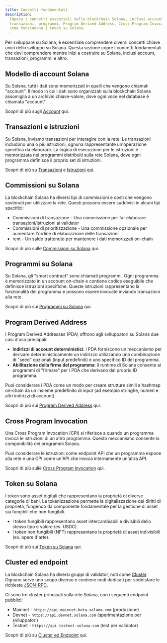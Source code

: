 ```yaml
---
title: Concetti fondamentali
description:
  Impara i concetti essenziali della blockchain Solana, inclusi account,
  transazioni, programmi, Program Derived Address, Cross Program Invocation e
  come funzionano i token su Solana.
---
```


Per sviluppare su Solana, è essenziale comprendere diversi concetti chiave unici
dello sviluppo su Solana. Questa sezione copre i concetti fondamentali che devi
comprendere mentre inizi a costruire su Solana, inclusi account, transazioni,
programmi e altro.

## Modello di account Solana

Su Solana, tutti i dati sono memorizzati in quelli che vengono chiamati
"account". Il modo in cui i dati sono organizzati sulla blockchain Solana
assomiglia a un archivio chiave-valore, dove ogni voce nel database è chiamata
"account".

Scopri di più sugli [Account](/docs/core/accounts) qui.

## Transazioni e istruzioni

Su Solana, inviamo transazioni per interagire con la rete. Le transazioni
includono una o più istruzioni, ognuna rappresentante un'operazione specifica da
elaborare. La logica di esecuzione per le istruzioni è memorizzata nei programmi
distribuiti sulla rete Solana, dove ogni programma definisce il proprio set di
istruzioni.

Scopri di più su [Transazioni](/docs/core/transactions) e
[Istruzioni](/docs/core/transactions#instruction) qui.

## Commissioni su Solana

La blockchain Solana ha diversi tipi di commissioni e costi che vengono
sostenuti per utilizzare la rete. Questi possono essere suddivisi in alcuni tipi
specifici:

- Commissioni di transazione - Una commissione per far elaborare
  transazioni/istruzioni ai validator
- Commissioni di prioritizzazione - Una commissione opzionale per aumentare
  l'ordine di elaborazione delle transazioni
- rent - Un saldo trattenuto per mantenere i dati memorizzati on-chain

Scopri di più sulle [Commissioni su Solana](/docs/core/fees) qui.

## Programmi su Solana

Su Solana, gli "smart contract" sono chiamati programmi. Ogni programma è
memorizzato in un account on-chain e contiene codice eseguibile che definisce
istruzioni specifiche. Queste istruzioni rappresentano la funzionalità del
programma e possono essere invocate inviando transazioni alla rete.

Scopri di più sui [Programmi su Solana](/docs/core/programs) qui.

## Program Derived Address

I Program Derived Addresses (PDA) offrono agli sviluppatori su Solana due casi
d'uso principali:

- **Indirizzi di account deterministici**: i PDA forniscono un meccanismo per
  derivare deterministicamente un indirizzo utilizzando una combinazione di
  "seed" opzionali (input predefiniti) e uno specifico ID del programma.
- **Abilitazione della firma del programma**: il runtime di Solana consente ai
  programmi di "firmare" per i PDA che derivano dal proprio ID programma.

Puoi considerare i PDA come un modo per creare strutture simili a hashmap
on-chain da un insieme predefinito di input (ad esempio stringhe, numeri e altri
indirizzi di account).

Scopri di più sui [Program Derived Address](/docs/core/pda) qui.

## Cross Program Invocation

Una Cross Program Invocation (CPI) si riferisce a quando un programma invoca le
istruzioni di un altro programma. Questo meccanismo consente la componibilità
dei programmi Solana.

Puoi considerare le istruzioni come endpoint API che un programma espone alla
rete e una CPI come un'API che invoca internamente un'altra API.

Scopri di più sulle [Cross Program Invocation](/docs/core/cpi) qui.

## Token su Solana

I token sono asset digitali che rappresentano la proprietà di diverse categorie
di beni. La tokenizzazione permette la digitalizzazione dei diritti di
proprietà, fungendo da componente fondamentale per la gestione di asset sia
fungibili che non fungibili.

- I token fungibili rappresentano asset intercambiabili e divisibili dello
  stesso tipo e valore (es. USDC).
- I token non fungibili (NFT) rappresentano la proprietà di asset indivisibili
  (es. opere d'arte).

Scopri di più sui [Token su Solana](/docs/core/tokens) qui.

## Cluster ed endpoint

La blockchain Solana ha diversi gruppi di validator, noti come
[Cluster](/docs/references/clusters). Ognuno serve uno scopo diverso e contiene
nodi dedicati per soddisfare le richieste [JSON-RPC](/docs/rpc/).

Ci sono tre cluster principali sulla rete Solana, con i seguenti endpoint
pubblici:

- Mainnet - `https://api.mainnet-beta.solana.com` (produzione)
- Devnet - `https://api.devnet.solana.com` (sperimentazione per sviluppatori)
- Testnet - `https://api.testnet.solana.com` (test per validator)

Scopri di più su [Cluster ed Endpoint](/docs/references/clusters) qui.
